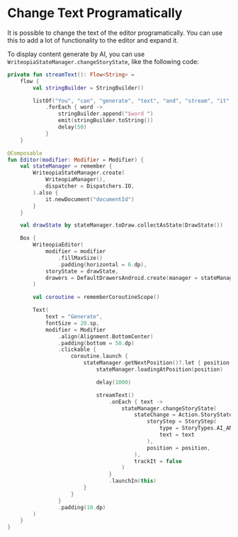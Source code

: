 # Change Text Programatically
It is possible to change the text of the editor programatically. You can use this to add a lot of functionality to the editor and expand it. 

To display content generate by AI, you can use `WriteopiaStateManager.changeStoryState`, like the following code: 

```kotlin
private fun streamText(): Flow<String> =
    flow {
        val stringBuilder = StringBuilder()

        listOf("You", "can", "generate", "text", "and", "stream", "it", "to", "the", "user")
            .forEach { word ->
                stringBuilder.append("$word ")
                emit(stringBuilder.toString())
                delay(50)
            }
    }

@Composable
fun Editor(modifier: Modifier = Modifier) {
    val stateManager = remember {
        WriteopiaStateManager.create(
            WriteopiaManager(),
            dispatcher = Dispatchers.IO,
        ).also {
            it.newDocument("documentId")
        }
    }

    val drawState by stateManager.toDraw.collectAsState(DrawState())

    Box {
        WriteopiaEditor(
            modifier = modifier
                .fillMaxSize()
                .padding(horizontal = 6.dp),
            storyState = drawState,
            drawers = DefaultDrawersAndroid.create(manager = stateManager)
        )

        val coroutine = rememberCoroutineScope()

        Text(
            text = "Generate",
            fontSize = 20.sp,
            modifier = Modifier
                .align(Alignment.BottomCenter)
                .padding(bottom = 50.dp)
                .clickable {
                    coroutine.launch {
                        stateManager.getNextPosition()?.let { position ->
                            stateManager.loadingAtPosition(position)

                            delay(1000)

                            streamText()
                                .onEach { text ->
                                    stateManager.changeStoryState(
                                        stateChange = Action.StoryStateChange(
                                            storyStep = StoryStep(
                                                type = StoryTypes.AI_ANSWER.type,
                                                text = text
                                            ),
                                            position = position,
                                        ),
                                        trackIt = false
                                    )
                                }
                                .launchIn(this)
                        }
                    }
                }
                .padding(10.dp)
        )
    }
}
``` 